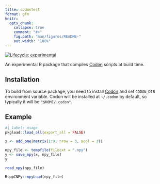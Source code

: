 ```yaml
---
title: codontest
format: gfm
knitr:
  opts_chunk:
    collapse: true
    comment: "#>"
    fig.path: "man/figures/README-"
    out.width: "100%"
---
```


<!-- README.md is generated from README.Rmd. Please edit that file -->

<!-- badges: start -->
[![Lifecycle: experimental](https://img.shields.io/badge/lifecycle-experimental-orange.svg)](https://lifecycle.r-lib.org/articles/stages.html#experimental)
<!-- badges: end -->

An experimental R package that compiles [Codon](https://docs.exaloop.io/codon) scripts at build time.

## Installation

To build from source package, you need to install [Codon](https://docs.exaloop.io/codon) and
set `CODON_DIR` environment variable. Codon will be installed at `~/.codon` by default, so typically it will be `"$HOME/.codon"`.

## Example

```r
#| label: usage
pkgload::load_all(export_all = FALSE)

x <- add_one(matrix(1:9, nrow = 3, ncol = 3))

npy_file <- tempfile(fileext = ".npy")
y <- save_npy(x, npy_file)
y

read_npy(npy_file)

RcppCNPy::npyLoad(npy_file)
```
